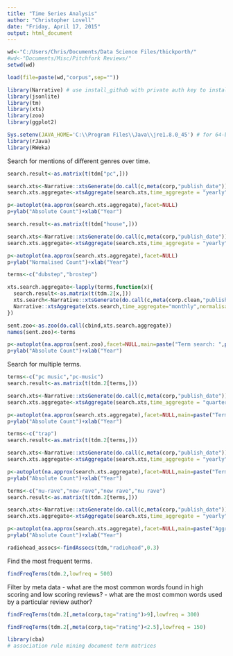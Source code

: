```yaml
---
title: "Time Series Analysis"
author: "Christopher Lovell"
date: "Friday, April 17, 2015"
output: html_document
---
```


```r
wd<-"C:/Users/Chris/Documents/Data Science Files/thickporth/"
#wd<-"Documents/Misc/Pitchfork Reviews/"
setwd(wd)

load(file=paste(wd,"corpus",sep=""))

library(Narrative) # use install_github with private auth key to install
library(jsonlite)
library(tm)
library(xts)
library(zoo)
library(ggplot2)

Sys.setenv(JAVA_HOME='C:\\Program Files\\Java\\jre1.8.0_45') # for 64-bit version
library(rJava)
library(RWeka)
```

Search for mentions of different genres over time.

```r
search.result<-as.matrix(t(tdm["pc",]))

search.xts<-Narrative::xtsGenerate(do.call(c,meta(corp,"publish_date")),search.result)
search.xts.aggregate<-xtsAggregate(search.xts,time_aggregate = "yearly",normalisation = F)

p<-autoplot(na.approx(search.xts.aggregate),facet=NULL)
p+ylab("Absolute Count")+xlab("Year")
```

```r
search.result<-as.matrix(t(tdm["house",]))

search.xts<-Narrative::xtsGenerate(do.call(c,meta(corp,"publish_date")),search.result)
search.xts.aggregate<-xtsAggregate(search.xts,time_aggregate = "yearly",normalisation = T)

p<-autoplot(na.approx(search.xts.aggregate),facet=NULL)
p+ylab("Normalised Count")+xlab("Year")
```

```r
terms<-c("dubstep","brostep")

xts.search.aggregate<-lapply(terms,function(x){
  search.result<-as.matrix(t(tdm.2[x,]))
  xts.search<-Narrative::xtsGenerate(do.call(c,meta(corp.clean,"publish_date")),search.result)
  Narrative::xtsAggregate(xts.search,time_aggregate="monthly",normalisation = F)
})

sent.zoo<-as.zoo(do.call(cbind,xts.search.aggregate))
names(sent.zoo)<-terms

p<-autoplot(na.approx(sent.zoo),facet=NULL,main=paste("Term search: ",paste(terms,collapse = ", "),sep=""))
p+ylab("Absolute Count")+xlab("Year")
```

Search for multiple terms.

```r
terms<-c("pc music","pc-music")
search.result<-as.matrix(t(tdm.2[terms,]))

search.xts<-Narrative::xtsGenerate(do.call(c,meta(corp,"publish_date")),search.result)
search.xts.aggregate<-xtsAggregate(search.xts,time_aggregate = "quarterly",normalisation = F)

p<-autoplot(na.approx(search.xts.aggregate),facet=NULL,main=paste("Term search: ",terms,sep=""))
p+ylab("Absolute Count")+xlab("Year")
```

```r
terms<-c("trap")
search.result<-as.matrix(t(tdm.2[terms,]))

search.xts<-Narrative::xtsGenerate(do.call(c,meta(corp,"publish_date")),search.result)
search.xts.aggregate<-xtsAggregate(search.xts,time_aggregate = "yearly",normalisation = T)

p<-autoplot(na.approx(search.xts.aggregate),facet=NULL,main=paste("Term search: ",terms,sep=""))
p+ylab("Absolute Count")+xlab("Year")
```

```r
terms<-c("nu-rave","new-rave","new rave","nu rave")
search.result<-as.matrix(t(tdm.2[terms,]))

search.xts<-Narrative::xtsGenerate(do.call(c,meta(corp,"publish_date")),search.result)
search.xts.aggregate<-xtsAggregate(search.xts,time_aggregate = "yearly",normalisation = F)

p<-autoplot(na.approx(search.xts.aggregate),facet=NULL,main=paste("Aggregate term search (yearly): ",paste(terms,collapse = ", "),sep=""))
p+ylab("Absolute Count")+xlab("Year")
```


```r
radiohead_assocs<-findAssocs(tdm,"radiohead",0.3)
```

Find the most frequent terms.

```r
findFreqTerms(tdm.2,lowfreq = 500)
```

Filter by meta data
- what are the most common words found in high scoring and low scoring reviews?
- what are the most common words used by a particular review author?

```r
findFreqTerms(tdm.2[,meta(corp,tag="rating")>9],lowfreq = 300)

findFreqTerms(tdm.2[,meta(corp,tag="rating")<2.5],lowfreq = 150)
```

```r
library(cba)
# association rule mining document term matrices

```



